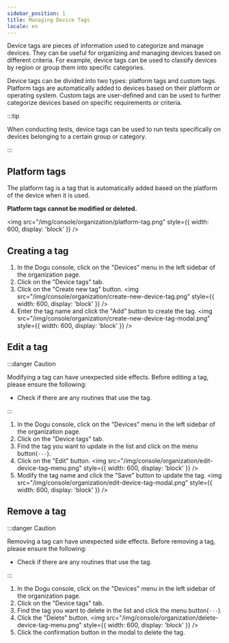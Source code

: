 ```yaml
---
sidebar_position: 1
title: Managing Device Tags
locale: en
---
```



Device tags are pieces of information used to categorize and manage devices. They can be useful for organizing and managing devices based on different criteria. For example, device tags can be used to classify devices by region or group them into specific categories.

Device tags can be divided into two types: platform tags and custom tags. Platform tags are automatically added to devices based on their platform or operating system. Custom tags are user-defined and can be used to further categorize devices based on specific requirements or criteria.

:::tip

When conducting tests, device tags can be used to run tests specifically on devices belonging to a certain group or category.

:::

## Platform tags

The platform tag is a tag that is automatically added based on the platform of the device when it is used.

**Platform tags cannot be modified or deleted.**

<img
  src="/img/console/organization/platform-tag.png"
  style={{ width: 600, display: 'block' }}
/>

## Creating a tag

<OrganizationAdminPermission prefix="Creating a tag" />

1. In the Dogu console, click on the "Devices" menu in the left sidebar of the organization page.
2. Click on the "Device tags" tab.
3. Click on the "Create new tag" button.
   <img
     src="/img/console/organization/create-new-device-tag.png"
     style={{ width: 600, display: 'block' }}
   />
4. Enter the tag name and click the "Add" button to create the tag.
   <img
     src="/img/console/organization/create-new-device-tag-modal.png"
     style={{ width: 600, display: 'block' }}
   />

## Edit a tag

<OrganizationAdminPermission prefix="Editing a tag" />

:::danger Caution

Modifying a tag can have unexpected side effects. Before editing a tag, please ensure the following:

- Check if there are any routines that use the tag.

:::

1. In the Dogu console, click on the "Devices" menu in the left sidebar of the organization page.
2. Click on the "Device tags" tab.
3. Find the tag you want to update in the list and click on the menu button(`···`).
4. Click on the "Edit" button.
   <img
     src="/img/console/organization/edit-device-tag-menu.png"
     style={{ width: 600, display: 'block' }}
   />
5. Modify the tag name and click the "Save" button to update the tag.
   <img
     src="/img/console/organization/edit-device-tag-modal.png"
     style={{ width: 600, display: 'block' }}
   />

## Remove a tag

<OrganizationAdminPermission prefix="Removing a tag" />

:::danger Caution

Removing a tag can have unexpected side effects.
Before removing a tag, please ensure the following:

- Check if there are any routines that use the tag.

:::

1. In the Dogu console, click on the "Devices" menu in the left sidebar of the organization page.
2. Click on the "Device tags" tab.
3. Find the tag you want to delete in the list and click the menu button(`···`).
4. Click the "Delete" button.
   <img
     src="/img/console/organization/delete-device-tag-menu.png"
     style={{ width: 600, display: 'block' }}
   />
5. Click the confirmation button in the modal to delete the tag.

